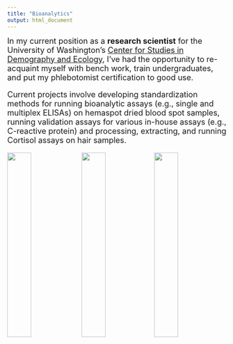 ```yaml
---
title: "Bioanalytics"
output: html_document
---
```


<font size="4"> In my current position as a **research scientist** for the University of Washington's [Center for Studies in Demography and Ecology](https://csde.washington.edu/){target="_blank"}, I've had the opportunity to re-acquaint myself with bench work, train undergraduates, and put my phlebotomist certification to good use.

Current projects involve developing standardization methods for running bioanalytic assays (e.g., single and multiplex ELISAs) on hemaspot dried blood spot samples, running validation assays for various in-house assays (e.g., C-reactive protein) and processing, extracting, and running Cortisol assays on hair samples. 

![](Hemaspots.jpg){width=33%} ![](blue.jpg){width=33%}![](Saliva.jpg){width=33%}



